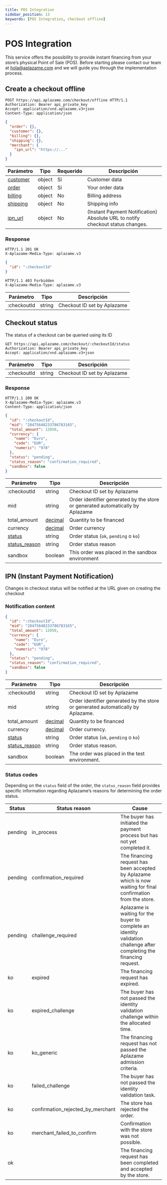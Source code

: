 ```yaml
---
title: POS Integration
sidebar_position: 13
keywords: [POS Integration, checkout offline]
---
```


# POS Integration
This service offers the possibility to provide instant financing from your store’s physical Point of Sale (POS). Before starting please contact our team at [hola@aplazame.com](mailto:hola@aplazame.com)  and we will guide you through the implementation process.

## Create a checkout offline

```http
POST https://api.aplazame.com/checkout/offline HTTP/1.1
Authorization: Bearer api_private_key
Accept: application/vnd.aplazame.v3+json
Content-Type: application/json
```
```json
{
  "order": {},
  "customer": {},
  "billing": {},
  "shipping": {},
  "merchant": {
    "ipn_url": "https://..."
  }
}
```

|<t id="table.parameter">Parámetro</t> | <t id="table.type">Tipo</t> | <t id="table.required">Requerido</t> | <t id="table.description">Descripción</t>|
|---------|---------|---------|---------|
[customer](../checkout-creation/#customer) | object | <t id="table.yes">Sí</t> | Customer data
[order](../checkout-creation/#order) | object | <t id="table.yes">Sí</t> | Your order data
[billing](../checkout-creation/#billing) | object | No | Billing address
[shipping](../checkout-creation/#shipping) | object | No | Shipping info
[ipn_url](../checkout-creation/#merchant) | object | No |	(Instant Payment Notification) Absolute URL to notify checkout status changes.

### Response

<Tabs>
  <TabItem value="ok" label="OK">

```http
HTTP/1.1 201 OK
X-Aplazame-Media-Type: aplazame.v3
```
```json
{
  "id": ":checkoutId"
}
```
  </TabItem>
  <TabItem value="ko" label="Crédito no disponible">

```http
HTTP/1.1 403 Forbidden
X-Aplazame-Media-Type: aplazame.v3
```
  </TabItem>
</Tabs>

|<t id="table.parameter">Parámetro</t> | <t id="table.type">Tipo</t> | <t id="table.description">Descripción</t>|
|---------|---------|---------|
:checkoutId | string | Checkout ID set by Aplazame

## Checkout status

The status of a checkout can be queried using its ID

```http
GET https://api.aplazame.com/checkout/:checkoutId/status
Authorization: Bearer api_private_key
Accept: application/vnd.aplazame.v3+json
```

|<t id="table.parameter">Parámetro</t> | <t id="table.type">Tipo</t> | <t id="table.description">Descripción</t>|
|---------|---------|---------|
:checkoutId | string | Checkout ID set by Aplazame

### Response

``` http
HTTP/1.1 200 OK
X-Aplazame-Media-Type: aplazame.v3
Content-Type: application/json
````
```json
{
  "id": ":checkoutId",
  "mid": "28475648233786783165",
  "total_amount": 12050,
  "currency": {
    "name": "Euro",
    "code": "EUR",
    "numeric": "978"
  },
  "status": "pending",
  "status_reason": "confirmation_required",
  "sandbox": false
}
```

|<t id="table.parameter">Parámetro</t> | <t id="table.type">Tipo</t> | <t id="table.description">Descripción</t>|
|---------|---------|---------|
:checkoutId | string | Checkout ID set by Aplazame
mid | string | Order identifier generated by the store or generated automatically by Aplazame
total_amount | [decimal](../api-reference#decimals) | Quantity to be financed
currency | [decimal](../api-reference#decimals) | Order currency
[status](../checkout-confirmation/#codigos-de-estado-del-pedido) | string | Order status (`ok`, `pending` o `ko`)
[status_reason](../checkout-confirmation/#codigos-de-estado-del-pedido) | string | Order status reason
sandbox | boolean | This order was placed in the sandbox environment

## IPN (Instant Payment Notification)

Changes in checkout status will be notified at the URL given on creating the checkout

### Notification content

```json
{
  "id": ":checkoutId",
  "mid": "28475648233786783165",
  "total_amount": 12050,
  "currency": {
    "name": "Euro",
    "code": "EUR",
    "numeric": "978"
  },
  "status": "pending",
  "status_reason": "confirmation_required",
  "sandbox": false
}
```

|<t id="table.parameter">Parámetro</t> | <t id="table.type">Tipo</t> | <t id="table.description">Descripción</t>|
|---------|---------|---------|
:checkoutId | string | Checkout ID set by Aplazame
mid | string | Order identifier generated by the store or generated automatically by Aplazame.
total_amount | [decimal](../api-reference#decimals) | Quantity to be financed
currency | [decimal](../api-reference#decimals) | Order currency.
[status](../checkout-confirmation/#codigos-de-estado-del-pedido) | string | Order status (`ok`, `pending` o `ko`)
[status_reason](../checkout-confirmation/#codigos-de-estado-del-pedido) | string | Order status reason.
sandbox | boolean | The order was placed in the test environment.

### Status codes

Depending on the `status` field of the order, the `status_reason` field provides specific information regarding Aplazame’s reasons for determining the order status.

Status | Status reason | Cause
------ | ---- | -----
pending | in_process | The buyer has initiated the payment process but has not yet completed it.
pending | confirmation_required | The financing request has been accepted by Aplazame which is now waiting for final confirmation from the store.
pending | challenge_required | Aplazame is waiting for the buyer to complete an identity validation challenge after completing the financing request.
ko | expired | The financing request has expired.
ko | expired_challenge | The buyer has not passed the identity validation challenge within the allocated time.
ko | ko_generic | The financing request has not passed the Aplazame admission criteria.
ko | failed_challenge | The buyer has not passed the identity validation task.
ko | confirmation_rejected_by_merchant | The store has rejected the order.
ko | merchant_failed_to_confirm | Confirmation with the store was not possible.
ok | | The financing request has been completed and accepted by the store.

